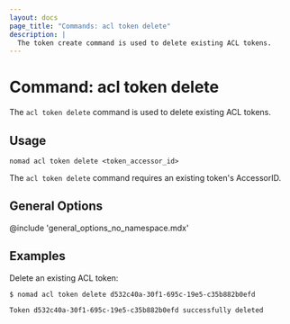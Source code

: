 ```yaml
---
layout: docs
page_title: "Commands: acl token delete"
description: |
  The token create command is used to delete existing ACL tokens.
---
```


# Command: acl token delete

The `acl token delete` command is used to delete existing ACL tokens.

## Usage

```plaintext
nomad acl token delete <token_accessor_id>
```

The `acl token delete` command requires an existing token's AccessorID.

## General Options

@include 'general_options_no_namespace.mdx'

## Examples

Delete an existing ACL token:

```shell-session
$ nomad acl token delete d532c40a-30f1-695c-19e5-c35b882b0efd

Token d532c40a-30f1-695c-19e5-c35b882b0efd successfully deleted
```
